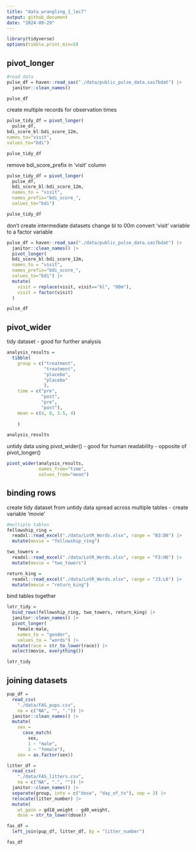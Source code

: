 ```yaml
---
title: "data_wrangling_1_lec7"
output: github_document
date: "2024-09-29"
---
```


```r
library(tidyverse)
options(tibble.print_min=5)
```

## pivot_longer
```r
#read data
pulse_df = haven::read_sas("./data/public_pulse_data.sas7bdat") |>
  janitor::clean_names()

pulse_df

```

create multiple records for observation times
```r

pulse_tidy_df = pivot_longer(
  pulse_df, 
bdi_score_bl:bdi_score_12m, 
names_to="visit",
values_to="bdi")

pulse_tidy_df
```

remove bdi_score_prefix in 'visit' column
```r
pulse_tidy_df = pivot_longer(
  pulse_df,
  bdi_score_bl:bdi_score_12m, 
  names_to = "visit",
  names_prefix="bdi_score_",
  values_to="bdi")

pulse_tidy_df
```

don't create intermediate datasets
change bl to 00m
convert 'visit' variable to a factor variable

```r
pulse_df = haven::read_sas("./data/public_pulse_data.sas7bdat") |>
  janitor::clean_names() |> 
  pivot_longer(
  bdi_score_bl:bdi_score_12m, 
  names_to = "visit",
  names_prefix="bdi_score_",
  values_to="bdi") |>
  mutate(
    visit = replace(visit, visit=="bl", "00m"),
    visit = factor(visit)
  )

pulse_df
```


## pivot_wider
tidy dataset
- good for further analysis
```r
analysis_results = 
  tibble(
    group = c("treatment",
              "treatment",
              "placebo",
              "placebo"
              ),
    time = c("pre",
             "post",
             "pre",
             "post"),
    mean = c(4, 8, 3.5, 4)
      
    )

analysis_results
```

untidy data using pivot_wider()
- good for human readability
- opposite of pivot_longer()
```r
pivot_wider(analysis_results, 
            names_from="time",
            values_from="mean")
```


## binding rows

create tidy dataset from untidy data spread across multiple tables
- create variable 'movie'
```r

#multiple tables
fellowship_ring = 
  readxl::read_excel("./data/LotR_Words.xlsx", range = "B3:D6") |>
  mutate(movie = "fellowship_ring")

two_towers = 
  readxl::read_excel("./data/LotR_Words.xlsx", range = "F3:H6") |>
  mutate(movie = "two_towers")

return_king = 
  readxl::read_excel("./data/LotR_Words.xlsx", range = "J3:L6") |>
  mutate(movie = "return_king")

```

bind tables together
```r
lotr_tidy = 
  bind_rows(fellowship_ring, two_towers, return_king) |>
  janitor::clean_names() |>
  pivot_longer(
    female:male,
    names_to = "gender", 
    values_to = "words") |>
  mutate(race = str_to_lower(race)) |> 
  select(movie, everything()) 

lotr_tidy
```

## joining datasets

```r

pup_df = 
  read_csv(
    "./data/FAS_pups.csv",
    na = c("NA", "", ".")) |>
  janitor::clean_names() |>
  mutate(
    sex = 
      case_match(
        sex, 
        1 ~ "male", 
        2 ~ "female"),
    sex = as.factor(sex)) 

litter_df = 
  read_csv(
    "./data/FAS_litters.csv",
    na = c("NA", ".", "")) |>
  janitor::clean_names() |>
  separate(group, into = c("dose", "day_of_tx"), sep = 3) |>
  relocate(litter_number) |>
  mutate(
    wt_gain = gd18_weight - gd0_weight,
    dose = str_to_lower(dose))

fas_df = 
  left_join(pup_df, litter_df, by = "litter_number")

fas_df
```

